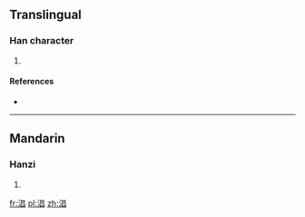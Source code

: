 ==Translingual==

===Han character===
{{Han char|rn=85|rad=水|as=08|sn=11|four=36160|canj=EAA|ids=⿰氵昌}}

# {{defn|Han|sort=水08}}

====References====
* {{Han ref|kx=0629.210|dkj=17633|hdz=31649.010|uh=6DD0|ud=28112|bh=D640|bd=54848}}

----

==Mandarin==

===Hanzi===
{{cmn-hanzi|pin=[[chāng]] ([[chang1]])|wg=ch'ang<sup>1</sup>}}

# {{defn|lang=cmn|sort=水08}}

[[fr:淐]]
[[pl:淐]]
[[zh:淐]]